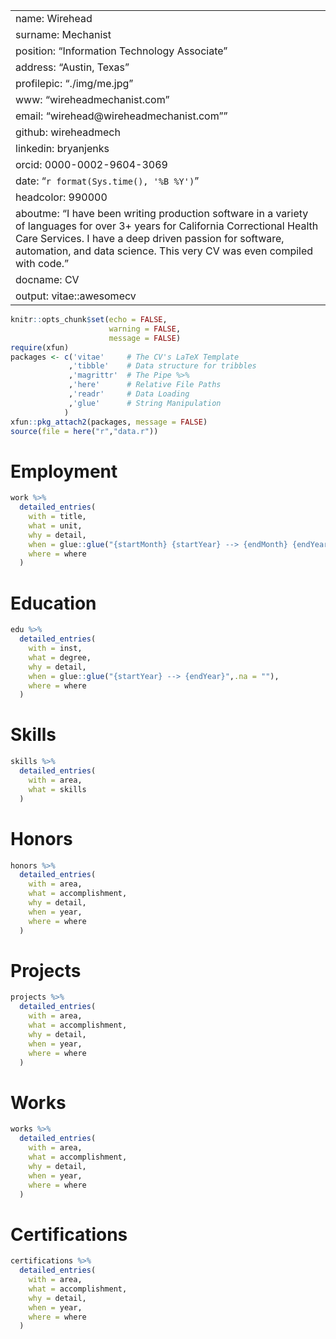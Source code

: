 
  
---
name: Wirehead
surname: Mechanist
position: "Information Technology Associate"
address: "Austin, Texas"
profilepic: "./img/me.jpg"
www: "wireheadmechanist.com"
email: "wirehead@wireheadmechanist.com""
github: wireheadmech
linkedin: bryanjenks
orcid: 0000-0002-9604-3069
date: "`r format(Sys.time(), '%B %Y')`"
headcolor: 990000
aboutme: "I have been writing production software in a variety of languages for over 3+ years for California Correctional Health Care Services. I have a deep driven passion for software, automation, and data science. This very CV was even compiled with code."
docname: CV
output: vitae::awesomecv
---

```r
knitr::opts_chunk$set(echo = FALSE,
                      warning = FALSE,
                      message = FALSE)
require(xfun)
packages <- c('vitae'     # The CV's LaTeX Template
             ,'tibble'    # Data structure for tribbles
             ,'magrittr'  # The Pipe %>%
             ,'here'      # Relative File Paths
             ,'readr'     # Data Loading
             ,'glue'      # String Manipulation
            )
xfun::pkg_attach2(packages, message = FALSE)
source(file = here("r","data.r"))
```

# Employment

```r
work %>%
  detailed_entries(
    with = title,
    what = unit,
    why = detail,
    when = glue::glue("{startMonth} {startYear} --> {endMonth} {endYear}",.na = ""),
    where = where
  )
```

# Education

```r
edu %>%
  detailed_entries(
    with = inst,
    what = degree,
    why = detail,
    when = glue::glue("{startYear} --> {endYear}",.na = ""),
    where = where
  )
```

\pagebreak

# Skills

```r
skills %>%
  detailed_entries(
    with = area,
    what = skills
  )
```

# Honors

```r
honors %>%
  detailed_entries(
    with = area,
    what = accomplishment,
    why = detail,
    when = year,
    where = where
  )
```

# Projects

```r
projects %>%
  detailed_entries(
    with = area,
    what = accomplishment,
    why = detail,
    when = year,
    where = where
  )
```

# Works

```r
works %>%
  detailed_entries(
    with = area,
    what = accomplishment,
    why = detail,
    when = year,
    where = where
  )
```

\pagebreak

# Certifications

```r
certifications %>%
  detailed_entries(
    with = area,
    what = accomplishment,
    why = detail,
    when = year,
    where = where
  )
```
